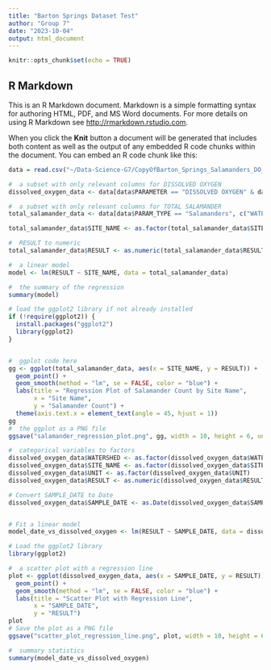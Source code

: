 ```yaml
---
title: "Barton Springs Dataset Test"
author: "Group 7"
date: "2023-10-04"
output: html_document
---
```


```r
knitr::opts_chunk$set(echo = TRUE)
```

## R Markdown

This is an R Markdown document. Markdown is a simple formatting syntax for authoring HTML, PDF, and MS Word documents. For more details on using R Markdown see <http://rmarkdown.rstudio.com>.

When you click the **Knit** button a document will be generated that includes both content as well as the output of any embedded R code chunks within the document. You can embed an R code chunk like this:

```r
data = read.csv("~/Data-Science-G7/CopyOfBarton_Springs_Salamanders_DO_and_Flow.csv")
```

```r
#  a subset with only relevant columns for DISSOLVED OXYGEN
dissolved_oxygen_data <- data[data$PARAMETER == "DISSOLVED OXYGEN" & data$UNIT == "MG/L", c("WATERSHED", "SAMPLE_DATE", "SITE_NAME", "QUALIFIER", "RESULT", "UNIT")]

#  a subset with only relevant columns for TOTAL SALAMANDER
total_salamander_data <- data[data$PARAM_TYPE == "Salamanders", c("WATERSHED", "SAMPLE_DATE", "SITE_NAME", "PARAMETER", "RESULT", "UNIT", "FILTER")]

total_salamander_data$SITE_NAME <- as.factor(total_salamander_data$SITE_NAME)

#  RESULT to numeric
total_salamander_data$RESULT <- as.numeric(total_salamander_data$RESULT)

#  a linear model
model <- lm(RESULT ~ SITE_NAME, data = total_salamander_data)

#  the summary of the regression
summary(model)

# load the ggplot2 library if not already installed
if (!require(ggplot2)) {
  install.packages("ggplot2")
  library(ggplot2)
}


#  ggplot code here
gg <- ggplot(total_salamander_data, aes(x = SITE_NAME, y = RESULT)) +
  geom_point() +
  geom_smooth(method = "lm", se = FALSE, color = "blue") +
  labs(title = "Regression Plot of Salamander Count by Site Name",
       x = "Site Name",
       y = "Salamander Count") +
  theme(axis.text.x = element_text(angle = 45, hjust = 1))
gg
#  the ggplot as a PNG file
ggsave("salamander_regression_plot.png", gg, width = 10, height = 6, units = "in")


```
```r
#  categorical variables to factors
dissolved_oxygen_data$WATERSHED <- as.factor(dissolved_oxygen_data$WATERSHED)
dissolved_oxygen_data$SITE_NAME <- as.factor(dissolved_oxygen_data$SITE_NAME)
dissolved_oxygen_data$UNIT <- as.factor(dissolved_oxygen_data$UNIT)
dissolved_oxygen_data$RESULT <- as.numeric(dissolved_oxygen_data$RESULT)

# Convert SAMPLE_DATE to Date
dissolved_oxygen_data$SAMPLE_DATE <- as.Date(dissolved_oxygen_data$SAMPLE_DATE, format = "%m/%d/%Y %I:%M:%S %p")


# Fit a linear model
model_date_vs_dissolved_oxygen <- lm(RESULT ~ SAMPLE_DATE, data = dissolved_oxygen_data)

# Load the ggplot2 library
library(ggplot2)

#  a scatter plot with a regression line
plot <- ggplot(dissolved_oxygen_data, aes(x = SAMPLE_DATE, y = RESULT)) +
  geom_point() +
  geom_smooth(method = "lm", se = FALSE, color = "blue") +
  labs(title = "Scatter Plot with Regression Line",
       x = "SAMPLE_DATE",
       y = "RESULT")
plot
# Save the plot as a PNG file
ggsave("scatter_plot_regression_line.png", plot, width = 10, height = 6, units = "in")

#  summary statistics
summary(model_date_vs_dissolved_oxygen)

```